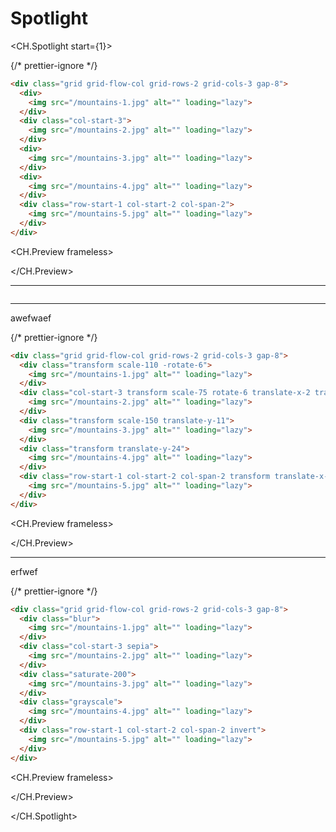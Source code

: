 # Spotlight
<CH.Spotlight start={1}>

{/* prettier-ignore */}
```html hello.html
<div class="grid grid-flow-col grid-rows-2 grid-cols-3 gap-8">
  <div>
    <img src="/mountains-1.jpg" alt="" loading="lazy">
  </div>
  <div class="col-start-3">
    <img src="/mountains-2.jpg" alt="" loading="lazy">
  </div>
  <div>
    <img src="/mountains-3.jpg" alt="" loading="lazy">
  </div>
  <div>
    <img src="/mountains-4.jpg" alt="" loading="lazy">
  </div>
  <div class="row-start-1 col-start-2 col-span-2">
    <img src="/mountains-5.jpg" alt="" loading="lazy">
  </div>
</div>
```

<CH.Preview frameless>

</CH.Preview>

---



```html hello.html

```

---
awefwaef

{/* prettier-ignore */}
```html hello.html mark=2[15:43],5[27:82],8[15:48],11[15:38],14[50:87]
<div class="grid grid-flow-col grid-rows-2 grid-cols-3 gap-8">
  <div class="transform scale-110 -rotate-6">
    <img src="/mountains-1.jpg" alt="" loading="lazy">
  </div>
  <div class="col-start-3 transform scale-75 rotate-6 translate-x-2 translate-y-15">
    <img src="/mountains-2.jpg" alt="" loading="lazy">
  </div>
  <div class="transform scale-150 translate-y-11">
    <img src="/mountains-3.jpg" alt="" loading="lazy">
  </div>
  <div class="transform translate-y-24">
    <img src="/mountains-4.jpg" alt="" loading="lazy">
  </div>
  <div class="row-start-1 col-start-2 col-span-2 transform translate-x-20 translate-y-4">
    <img src="/mountains-5.jpg" alt="" loading="lazy">
  </div>
</div>
```

<CH.Preview frameless>

</CH.Preview>

---

erfwef

{/* prettier-ignore */}
```html hello.html mark=2[15:18],5[27:31],8[15:26],11[15:23],14[50:55]
<div class="grid grid-flow-col grid-rows-2 grid-cols-3 gap-8">
  <div class="blur">
    <img src="/mountains-1.jpg" alt="" loading="lazy">
  </div>
  <div class="col-start-3 sepia">
    <img src="/mountains-2.jpg" alt="" loading="lazy">
  </div>
  <div class="saturate-200">
    <img src="/mountains-3.jpg" alt="" loading="lazy">
  </div>
  <div class="grayscale">
    <img src="/mountains-4.jpg" alt="" loading="lazy">
  </div>
  <div class="row-start-1 col-start-2 col-span-2 invert">
    <img src="/mountains-5.jpg" alt="" loading="lazy">
  </div>
</div>
```

<CH.Preview frameless>

</CH.Preview>

</CH.Spotlight>
